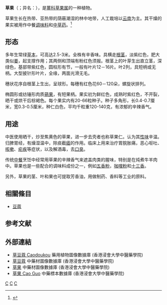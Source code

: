 {{Speciesbox 
| genus = Lanxangia
| species = tsao-ko
| status = NT
| status_system = IUCN3.1
| status_ref = <ref>Leong-Skornickova, J., Tran, H.D., Newman, M., Lamxay, V. & Bouamanivong, S. 2012. Amomum tsao-ko. In: IUCN 2012. IUCN Red List of Threatened Species. Version 2012.2. <www.iucnredlist.org>. Downloaded on 27 October 2012.</ref>
| authority = Crevost & Lemarié
| synonyms =*''Amomum hongtsaoko''， [[梁畴芬|C. F. Liang]] & [[方鼎|D. Fang]]
}}

'''草果'''（{{lang-xm|Lanxangia tsao-ko}}；异名：{{sname|''Amomum tsao-ko''}}），是[[薑科|薑科]][[草果属|草果属]]的一种植物。

草果生长在热带、亚热带的荫蔽潮湿的林中地带，人工栽培以[[云南|云南]]为主。其干燥的果实被用作中餐[[调味料|调味料]]和[[中草药|中草药]]。<ref>{{cite web |title=草果 |url=http://frps.eflora.cn/frps/Amomum%20tsaoko |website=中國科學院《中國植物誌》編委會  科學出版社 中國科學院植物研究所（系統與進化植物學國家重點實驗室）數字植物項目組 |accessdate=2018-10-05 |archive-date=2018-10-05 |archive-url=https://web.archive.org/web/20181005195040/http://frps.eflora.cn/frps/Amomum%20tsaoko |dead-url=no }}</ref>

== 形态 ==
多年生常绿[[草本|草本]]，可高达2.5-3米。全株有辛香味。具横走[[根茎|根茎]]，淡紫红色，肥大类似[[姜|姜]]，起支撑作用；其两侧和顶端有粉红色须报。根茎上的叶芽生出直立茎，深绿色，基部带紫红色，圆柱形有节，一般有叶片12－16片。叶2列，具短柄或无柄。大型披针形叶片，全缘，两面光滑无毛。

穗状花序自根茎上生出，呈球形。每穗有红色花60－120朵，螺旋状排列。

椭圆形或纺锤形肉质[[蒴果|蒴果]]，有短果柄。果实初为鲜红色，成熟时紫红色，不开裂，晒干或烘干后棕褐色。每个果实内有20-66粒种子。种子多角形，长0.4-0.7厘米，宽0.3-0.5厘米，种仁白色，平均千粒重120-140克，有浓郁的辛辣香气。

== 用途 ==
{{medical}}
中医使用晒干，炒至焦黄色的草果，进一步去壳者也称草果仁。认为其[[性味|性味]]辛温。归脾胃经，有燥湿温中，除痰截[[瘧疾|瘧]]的作用。临床上用来治疗胃脘胀痛，恶心呕吐、[[咳嗽|咳嗽]]、[[疟疾|疟疾]]等症状，以及解酒毒，去[[口臭|口臭]]。

传统[[中國菜|中餐]]烹饪中经常用草果的辛辣香气来遮盖肉类的腥味，特别是在炖煮牛羊肉中。草果也是一些配合的调味料成份之一，例如[[五香粉|五香粉]]，[[咖哩粉|咖哩粉]]和[[十三香|十三香]]。

另外，草果的茎、叶和果也可提取芳香油，用做制药、香料等工业的原料。

==相關條目==
* [[豆蔻|豆蔻]]

==参考文献==
{{reflist}}

==外部連結==
* [http://libproject.hkbu.edu.hk/was40/detail?lang=ch&channelid=1288&searchword=herb_id=D00504 草豆蔻 Caodoukou] {{Wayback|url=http://libproject.hkbu.edu.hk/was40/detail?lang=ch&channelid=1288&searchword=herb_id=D00504 |date=20131002012407 }} 藥用植物圖像數據庫 (香港浸會大學中醫藥學院) {{zh}}{{en}}
*[https://sys01.lib.hkbu.edu.hk/cmed/mmid/detail.php?pid=B00160 草豆蔻] 中藥材圖像數據庫  (香港浸會大學中醫藥學院) {{zh}}{{en}} 
*[https://sys01.lib.hkbu.edu.hk/cmed/mmid/detail.php?pid=B00161 草果] 中藥材圖像數據庫  (香港浸會大學中醫藥學院) {{zh}}{{en}} 
* [http://libproject.hkbu.edu.hk/was40/detail?channelid=44273&searchword=herb_id=D00657 草果 Cao Guo] {{Wayback|url=http://libproject.hkbu.edu.hk/was40/detail?channelid=44273&searchword=herb_id=D00657 |date=20141027123017 }} 中藥標本數據庫 (香港浸會大學中醫藥學院) {{zh-hant}}{{en}}
{{Taxonbar|from=Q4747507}}

[[Category:豆蔻属|C]]
[[Category:中药|C]]
[[Category:調味料|C]]